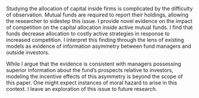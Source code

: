 \chapter{Conclusion} 
\label{sec:conclusion}

Studying the allocation of capital inside firms is complicated by the difficulty of observation. Mutual funds are required to report their holdings, allowing the researcher to sidestep this issue. I provide novel evidence on the impact of competition on the capital allocation inside active mutual funds. I find that funds decrease allocation to costly active strategies in response to increased competition. I interpret this finding through the lens of existing models as evidence of information asymmetry between fund managers and outside investors. 

While I argue that the evidence is consistent with managers possessing superior information about the fund's prospects relative to investors, modeling the incentive effects of this asymmetry is beyond the scope of this paper. One might expect instances of moral hazard to arise in this context. I leave an exploration of this issue to future research.

